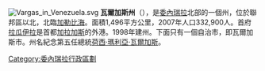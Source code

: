 [[File:Vargas_in_Venezuela.svg|right]]
'''瓦爾加斯州'''（{{lang-es|Estado Vargas}}），是[[委內瑞拉|委內瑞拉]]北部的一個州，位於聯邦區以北，北臨[[加勒比海|加勒比海]]。面積1,496平方公里，2007年人口332,900人。首府[[拉瓜伊拉|拉瓜伊拉]]是首都[[加拉加斯|加拉加斯]]的外港。1998年建州。下面只有一個自治市，即瓦爾加斯市。州名紀念第五任總統[[荷西·瑪利亞·瓦爾加斯|荷西·瑪利亞·瓦爾加斯]]。


{{DEFAULTSORT:Vargas}}
{{Venezuela-geo-stub}}
{{委內瑞拉行政區劃|state=expanded}}
[[Category:委內瑞拉行政區劃|Category:委內瑞拉行政區劃]]